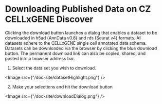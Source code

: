 # Downloading Published Data on CZ CELLxGENE Discover

Clicking the download button launches a dialog that enables a dataset to be downloaded in h5ad (AnnData v0.8) and rds (Seurat v4) formats. All datasets adhere to the CELLxGENE single cell annotated data schema. Datasets can be downloaded via the browser by clicking the blue download button. The permanent download link can also be copied, shared, and pasted into a browser address bar.

1. Select the data set you wish to download.

<Image src={"/doc-site/datasetHighlight.png"} />

2. Make your selections and hit the download button

<Image src={"/doc-site/downloadDialog.png"} />
